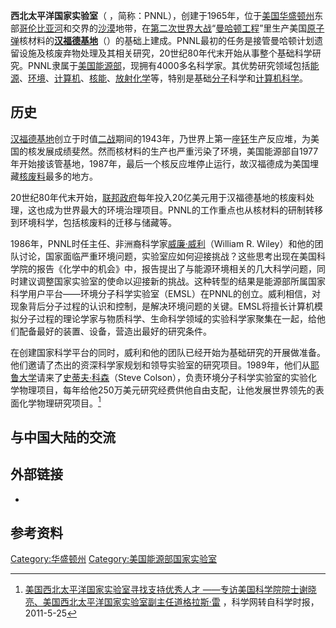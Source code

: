 {{Infobox laboratory
|name           = 西北太平洋国家实验室<br />Pacific Northwest National Laboratory
|image          = Pacific Northwest National Laboratory (PNNL) Richland Campus Entrance.jpg
|caption        = 西北太平洋国家实验室正门入口
|established    = 1965-01-04
|research_field = 能源、国家安全与环境
|director       = Steven Ashby
|staff          = 4,300
|budget         = 6.16 亿美元（2016年）<ref>{{Cite web|url=https://energy.gov/sites/prod/files/2017/05/f34/FY2018BudgetLaboratoryTable_0.pdf|title=Department of Energy FY 2018 Congressional Budget Request Laboratory Tables Preliminary|accessdate=2017-05-31|publisher=[[美国能源部|美国能源部]]|language=en|archive-date=2017-05-23|archive-url=https://web.archive.org/web/20170523171253/https://www.energy.gov/sites/prod/files/2017/05/f34/FY2018BudgetLaboratoryTable_0.pdf|dead-url=no}}</ref>
|country        = {{USA}}
|state          = [[华盛顿州|华盛顿州]]
|city           = [[里奇兰_(华盛顿州)|里奇兰]]
|address        = 902 Battelle Boulevard
|operating_agency = {{le|Battelle Memorial Institute|Battelle Memorial Institute}}
|website        = {{URL|http://www.pnnl.gov/}}
}}
'''西北太平洋国家实验室'''（{{lang-en|Pacific Northwest National Laboratory}} ，简称：PNNL），创建于1965年，位于[[美国|美国]][[华盛顿州|华盛顿州]]东部[[哥伦比亚河|哥伦比亚河]]和{{Link-en|亚基马河|Yakima River}}交界的[[沙漠|沙漠]]地带，在[[第二次世界大战|第二次世界大战]]“[[曼哈顿工程|曼哈顿工程]]”里生产美国[[原子弹|原子弹]]核材料的'''[[汉福德区|汉福德基地]]'''（{{lang|en|Hanford Site}}）的基础上建成。PNNL最初的任务是接管曼哈顿计划遗留设施及核废弃物处理及其相关研究，20世纪80年代末开始从事整个基础科学研究。PNNL隶属于[[美国能源部|美国能源部]]，现拥有4000多名科学家。其优势研究领域包括[[能源|能源]]、[[环境|环境]]、[[计算机|计算机]]、[[核能|核能]]、[[放射化学|放射化学]]等，特别是基础[[分子|分子]]科学和[[计算机科学|计算机科学]]。

==历史==
[[汉福德区|汉福德基地]]创立于时值[[二战|二战]]期间的1943年，乃世界上第一座[[钚|钚]]生产反应堆，为美国的核发展成绩斐然。然而核材料的生产也严重污染了环境，美国能源部自1977年开始接该管基地，1987年，最后一个核反应堆停止运行，故汉福德成为美国埋藏[[核废料|核废料]]最多的地方。

20世纪80年代末开始，[[美国联邦政府|联邦政府]]每年投入20亿美元用于汉福德基地的核废料处理，这也成为世界最大的环境治理项目。PNNL的工作重点也从核材料的研制转移到环境科学，包括核废料的迁移与储藏等。

1986年，PNNL时任主任、非洲裔科学家[[威廉·威利|威廉·威利]]（William R. Wiley）和他的团队讨论，国家面临严重环境问题，实验室应如何迎接挑战？这些思考出现在美国科学院的报告《化学中的机会》中，报告提出了与能源环境相关的几大科学问题，同时建议调整国家实验室的使命以迎接新的挑战。这种转型的结果是能源部所属国家科学用户平台——环境分子科学实验室（EMSL）在PNNL的创立。威利相信，对现象背后分子过程的认识和控制，是解决环境问题的关键。EMSL将擅长计算机模拟分子过程的理论学家与物质科学、生命科学领域的实验科学家聚集在一起，给他们配备最好的装置、设备，营造出最好的研究条件。

在创建国家科学平台的同时，威利和他的团队已经开始为基础研究的开展做准备。他们邀请了杰出的资深科学家规划和领导实验室的研究项目。1989年，他们从[[耶鲁大学|耶鲁大学]]请来了[[史蒂夫·科森|史蒂夫·科森]]（Steve Colson），负责环境分子科学实验室的实验化学物理项目，每年给他250万美元研究经费供他自由支配，让他发展世界领先的表面化学物理研究项目。<ref>[http://news.sciencenet.cn/sbhtmlnews/2011/5/244754.html?id=244754   美国西北太平洋国家实验室寻找支持优秀人才 ——专访美国科学院院士谢晓亮、美国西北太平洋国家实验室副主任道格拉斯·雷 ] {{Wayback|url=http://news.sciencenet.cn/sbhtmlnews/2011/5/244754.html?id=244754 |date=20160304201449 }}，科学网转自科学时报，2011-5-25</ref>

==与中国大陆的交流==


==外部链接==
*{{Official website|http://www.pnl.gov/}}

==参考资料==
{{reflist}}

{{coord|46.343224|-119.276333|type:landmark|display=title}}
{{美国能源部国家实验室}}
{{Authority control}}

[[Category:华盛顿州|Category:华盛顿州]]
[[Category:美国能源部国家实验室|Category:美国能源部国家实验室]]
